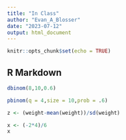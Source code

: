 ```yaml
---
title: "In Class"
author: "Evan_A_Blosser"
date: "2023-07-12"
output: html_document
---
```


```r
knitr::opts_chunk$set(echo = TRUE)
```

## R Markdown

```r
dbinom(8,10,0.6)
```

```r
pbinom(q = 4,size = 10,prob = .6)
```

```r
z <- (weight-mean(weight))/sd(weight)
```

```r
x <- (-2*4)/6
x
```

